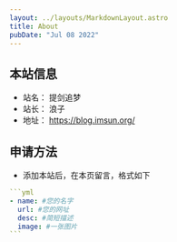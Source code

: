 ---
layout: ../layouts/MarkdownLayout.astro
title: About
pubDate: "Jul 08 2022"
---

## 本站信息

- 站名： 提剑追梦
- 站长： 浪子
- 地址： https://blog.imsun.org/

## 申请方法

- 添加本站后，在本页留言，格式如下

````yml
```yml
- name: #您的名字
  url: #您的网址
  desc: #简短描述
  image: #一张图片
```
````

<FriendCard />
